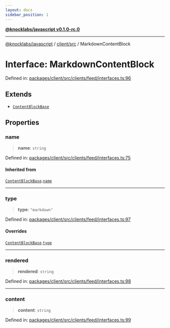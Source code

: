 ```yaml
---
layout: docs
sidebar_position: 1
---
```


[**@knocklabs/javascript v0.1.0-rc.0**](../../../index.mdx)

***

[@knocklabs/javascript](../../../modules.mdx) / [client/src](../index.mdx) / MarkdownContentBlock

# Interface: MarkdownContentBlock

Defined in: [packages/client/src/clients/feed/interfaces.ts:96](https://github.com/knocklabs/javascript/blob/main/packages/client/src/clients/feed/interfaces.ts#L96)

## Extends

- [`ContentBlockBase`](ContentBlockBase.mdx)

## Properties

### name

> **name**: `string`

Defined in: [packages/client/src/clients/feed/interfaces.ts:75](https://github.com/knocklabs/javascript/blob/main/packages/client/src/clients/feed/interfaces.ts#L75)

#### Inherited from

[`ContentBlockBase`](ContentBlockBase.mdx).[`name`](ContentBlockBase.mdx#name)

***

### type

> **type**: `"markdown"`

Defined in: [packages/client/src/clients/feed/interfaces.ts:97](https://github.com/knocklabs/javascript/blob/main/packages/client/src/clients/feed/interfaces.ts#L97)

#### Overrides

[`ContentBlockBase`](ContentBlockBase.mdx).[`type`](ContentBlockBase.mdx#type)

***

### rendered

> **rendered**: `string`

Defined in: [packages/client/src/clients/feed/interfaces.ts:98](https://github.com/knocklabs/javascript/blob/main/packages/client/src/clients/feed/interfaces.ts#L98)

***

### content

> **content**: `string`

Defined in: [packages/client/src/clients/feed/interfaces.ts:99](https://github.com/knocklabs/javascript/blob/main/packages/client/src/clients/feed/interfaces.ts#L99)
